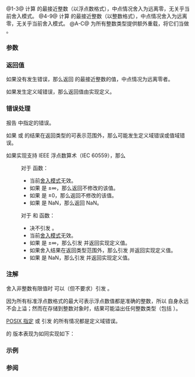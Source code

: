 {{cpp/title|round|roundf|roundl|lround|lroundf|lroundl|llround|llroundf|llroundl}}
{{cpp/numeric/math/navbar}}
{{dcl begin}}
{{dcl header|cmath}}
{{dcl h|舍入到浮点数类型}}
{{dcl rev multi|num=1|since1=c++11|dcl1=
float       round ( float num );
double      round ( double num );
long double round ( long double num );
|since2=c++23|dcl2=
constexpr /* floating-point-type */
            round ( /* floating-point-type */ num );
}}
{{dcla|anchor=no|num=2|since=c++11|constexpr=c++23|
float       roundf( float num );
}}
{{dcla|anchor=no|num=3|since=c++11|constexpr=c++23|
long double roundl( long double num );
}}
{{dcl h|舍入到 {{c/core|long}}}}
{{dcl rev multi|num=4|since1=c++11|dcl1=
long lround ( float num );
long lround ( double num );
long lround ( long double num );
|since2=c++23|dcl2=
constexpr long lround( /* floating-point-type */ num );
}}
{{dcla|anchor=no|num=5|since=c++11|constexpr=c++23|
long lroundf( float num );
}}
{{dcla|anchor=no|num=6|since=c++11|constexpr=c++23|
long lroundl( long double num );
}}
{{dcl h|舍入到 {{c/core|long long}}}}
{{dcl rev multi|num=7|since1=c++11|dcl1=
long long llround ( float num );
long long llround ( double num );
long long llround ( long double num );
|since2=c++23|dcl2=
constexpr long long llround( /* floating-point-type */ num );
}}
{{dcla|anchor=no|num=8|since=c++11|constexpr=c++23|
long long llroundf( float num );
}}
{{dcla|anchor=no|num=9|since=c++11|constexpr=c++23|
long long llroundl( long double num );
}}
{{dcl h|[[#注解|额外重载]]}}
{{dcl header|cmath}}
{{dcla|anchor=no|num=A|since=c++11|constexpr=c++23|
template&lt; class Integer &gt;
double round( Integer num );
}}
{{dcla|anchor=no|num=B|since=c++11|constexpr=c++23|
template&lt; class Integer &gt;
long lround( Integer num );
}}
{{dcla|anchor=no|num=C|since=c++11|constexpr=c++23|
template&lt; class Integer &gt;
long long llround( Integer num );
}}
{{dcl end}}

@1-3@ 计算 {{c|num}} 的最接近整数（以浮点数格式），中点情况舍入为远离零，无关乎当前舍入模式。{{rev inl|since=c++23|标准库提供所有以无 cv 限定的浮点数类型作为实参 {{c|num}} 的类型的 {{tt|std::round}} 重载。}}
@4-9@ 计算 {{c|num}} 的最接近整数（以整数格式），中点情况舍入为远离零，无关乎当前舍入模式。{{rev inl|since=c++23|标准库提供所有以无 cv 限定的浮点数类型作为实参 {{c|num}} 的类型的 {{tt|std::lround}} 和 {{tt|std::llround}} 重载。}}
@A-C@ 为所有整数类型提供额外重载，将它们当做 {{c/core|double}}。

===参数===
{{par begin}}
{{par|num|浮点数或整数}}
{{par end}}

===返回值===
如果没有发生错误，那么返回 {{c|num}} 的最接近整数的值，中点情况为远离零者。

{{plot|left=返回值|bottom={{c|num}}|math-round_away_zero.svg}}

如果发生定义域错误，那么返回值由实现定义。

===错误处理===
报告 {{lc|math_errhandling}} 中指定的错误。

如果 {{tt|std::lround}} 或 {{tt|std::llround}} 的结果在返回类型的可表示范围外，那么可能发生定义域错误或值域错误。

如果实现支持 IEEE 浮点数算术（IEC 60559），那么
: 对于 {{tt|std::round}} 函数：
:* 当前[[cpp/numeric/fenv/FE_round|舍入模式]]无效。
:* 如果 {{c|num}} 是 ±∞，那么返回不修改的该值。
:* 如果 {{c|num}} 是 ±0，那么返回不修改的该值。
:* 如果 {{c|num}} 是 NaN，那么返回 NaN。
: 对于 {{tt|std::lround}} 和 {{tt|std::llround}} 函数：
:* 决不引发 {{lc|FE_INEXACT}}。
:* 当前[[cpp/numeric/fenv/FE_round|舍入模式]]无效。
:* 如果 {{c|num}} 是 ±∞，那么引发 {{lc|FE_INVALID}} 并返回实现定义值。
:* 如果舍入结果在返回类型范围外，那么引发 {{lc|FE_INVALID}} 并返回实现定义值。
:* 如果 {{c|num}} 是 NaN，那么引发 {{lc|FE_INVALID}} 并返回实现定义值。

===注解===
舍入非整数有限值时 {{tt|std::round}} 可以（但不要求）引发 {{lc|FE_INEXACT}}。

因为所有标准浮点数格式的最大可表示浮点数值都是准确的整数，所以 {{tt|std::round}} 自身永远不会上溢；然而在存储到整数对象时，结果可能溢出任何整数类型（包括 {{lc|std::intmax_t}}）。

[https://pubs.opengroup.org/onlinepubs/9699919799/functions/lround.html POSIX 指定] {{tt|std::lround}} 或 {{tt|std::llround}} 引发 {{lc|FE_INEXACT}} 的所有情况都是定义域错误。

{{tt|std::round}} 的 {{c/core|double}} 版本表现为如同实现如下：
{{source|1=
#include &lt;cfenv&gt;
#include &lt;cmath&gt;

#pragma STDC FENV_ACCESS ON

double round(double x)
{
    const int save_round = std::fegetround();
    std::fesetround(FE_TOWARDZERO);
    const double result = std::rint(std::copysign(0.5 + std::fabs(x), x));
    std::fesetround(save_round);
    return result;
}
}}

{{cpp/numeric/math/additional integer overload note|round}}

===示例===
{{example
|code=
#include &lt;cassert&gt;
#include &lt;cfenv&gt;
#include &lt;cfloat&gt;
#include &lt;climits&gt;
#include &lt;cmath&gt;
#include &lt;iostream&gt;

// #pragma STDC FENV_ACCESS ON

double custom_round(double x)
{
    const int save_round = std::fegetround();
    std::fesetround(FE_TOWARDZERO);
    const double result = std::rint(std::copysign(0.5 + std::fabs(x), x));
    std::fesetround(save_round);
    return result;
}

void test_custom_round()
{
    for (const double x :
        {
            0.0, 0.3,
            0.5 - DBL_EPSILON / 2,
            0.5,
            0.5 + DBL_EPSILON / 2,
            0.7, 1.0, 2.3, 2.5, 2.7, 3.0,
            static_cast&lt;double&gt;(INFINITY)
        })
        assert(round(+x) == custom_round(+x) &amp;&amp; round(-x) == custom_round(-x));
}

int main()
{
    test_custom_round();

    std::cout &lt;&lt; std::showpos;

    // round
    std::cout &lt;&lt; "round(+2.3) = " &lt;&lt; std::round(2.3)
              &lt;&lt; "  round(+2.5) = " &lt;&lt; std::round(2.5)
              &lt;&lt; "  round(+2.7) = " &lt;&lt; std::round(2.7) &lt;&lt; '\n'
              &lt;&lt; "round(-2.3) = " &lt;&lt; std::round(-2.3)
              &lt;&lt; "  round(-2.5) = " &lt;&lt; std::round(-2.5)
              &lt;&lt; "  round(-2.7) = " &lt;&lt; std::round(-2.7) &lt;&lt; '\n';
    
    std::cout &lt;&lt; "round(-0.0) = " &lt;&lt; std::round(-0.0)  &lt;&lt; '\n'
              &lt;&lt; "round(-Inf) = " &lt;&lt; std::round(-INFINITY) &lt;&lt; '\n';
    
    // lround
    std::cout &lt;&lt; "lround(+2.3) = " &lt;&lt; std::lround(2.3)
              &lt;&lt; "  lround(+2.5) = " &lt;&lt; std::lround(2.5)
              &lt;&lt; "  lround(+2.7) = " &lt;&lt; std::lround(2.7) &lt;&lt; '\n'
              &lt;&lt; "lround(-2.3) = " &lt;&lt; std::lround(-2.3)
              &lt;&lt; "  lround(-2.5) = " &lt;&lt; std::lround(-2.5)
              &lt;&lt; "  lround(-2.7) = " &lt;&lt; std::lround(-2.7) &lt;&lt; '\n';
    
    std::cout &lt;&lt; "lround(-0.0) = " &lt;&lt; std::lround(-0.0)  &lt;&lt; '\n'
              &lt;&lt; "lround(-Inf) = " &lt;&lt; std::lround(-INFINITY) &lt;&lt; '\n';
    
    // 错误处理
    std::feclearexcept(FE_ALL_EXCEPT);
    
    std::cout &lt;&lt; "std::lround(LONG_MAX+1.5) = "
              &lt;&lt; std::lround(LONG_MAX + 1.5) &lt;&lt; '\n';
    if (std::fetestexcept(FE_INVALID))
        std::cout &lt;&lt; "    发生 FE_INVALID\n";
}
|p=true
|output=
round(+2.3) = 2  round(+2.5) = 3  round(+2.7) = 3
round(-2.3) = -2  round(-2.5) = -3  round(-2.7) = -3
round(-0.0) = -0
round(-Inf) = -inf
lround(+2.3) = 2  lround(+2.5) = 3  lround(+2.7) = 3
lround(-2.3) = -2  lround(-2.5) = -3  lround(-2.7) = -3
lround(-0.0) = 0
lround(-Inf) = -9223372036854775808
std::lround(LONG_MAX+1.5) = -9223372036854775808
    发生 FE_INVALID
}}

===参阅===
{{dsc begin}}
{{dsc inc|cpp/numeric/math/dsc floor}}
{{dsc inc|cpp/numeric/math/dsc ceil}}
{{dsc inc|cpp/numeric/math/dsc trunc}}
{{dsc see c|c/numeric/math/round}}
{{dsc end}}

{{langlinks|de|en|es|fr|it|ja|pt|ru}}